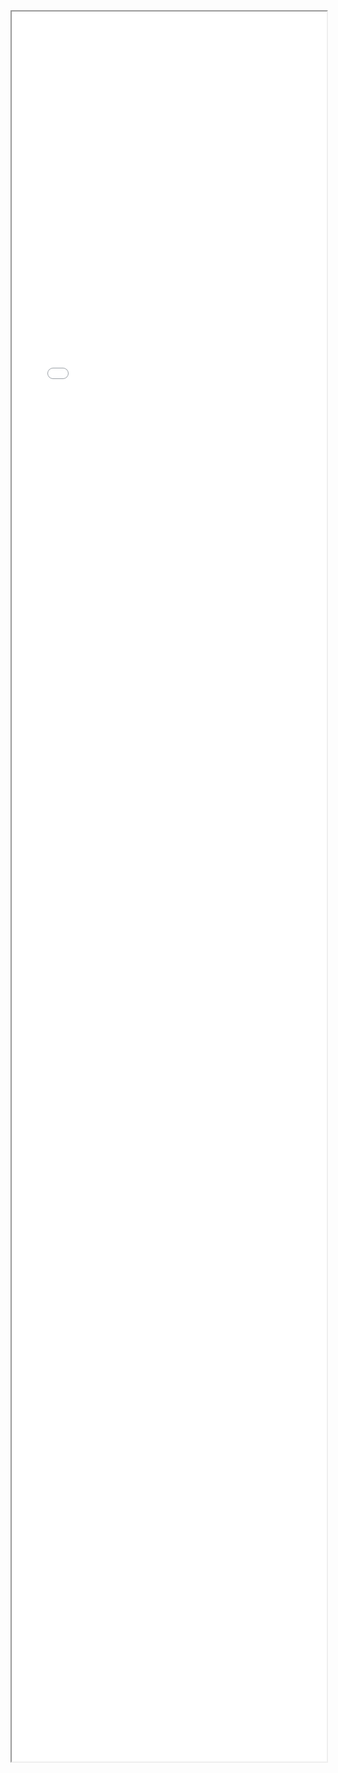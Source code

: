 <iframe style="width:100%; height: 70vh;" src="html/map_manchester_2018_residence_mean.html" title="Map"></iframe>
